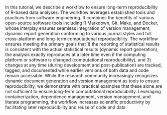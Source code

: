 In this tutorial, we describe a workflow to ensure long-term reproducibility of R-based data analyses. The workflow leverages established tools and practices from software engineering. It combines the benefits of various open-source software tools including R Markdown, Git, Make, and Docker, whose interplay ensures seamless integration of version management, dynamic report generation conforming to various journal styles and full cross-platform and long-term computational reproducibility. The workflow ensures meeting the primary goals that 1) the reporting of statistical results is consistent with the actual statistical results (dynamic report generation), the analysis exactly reproduces at a later time even if the computing platform or software is changed (computational reproducibility), and 3) changes at any time (during development and post-publication) are tracked, tagged, and documented while earlier versions of both data and code remain accessible.  While the research community increasingly recognizes dynamic document generation and version management as tools to ensure reproducibility, we demonstrate with practical examples that these alone are not sufficient to ensure long-term computational reproducibility. Leveraging containerization, dependence management, version management, and literate programming, the workflow increases scientific productivity by facilitating later reproducibility and reuse of code and data.
